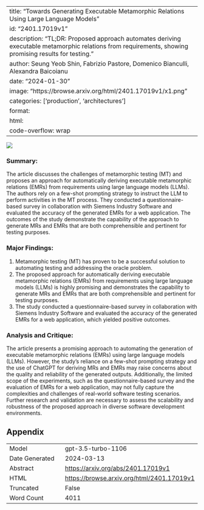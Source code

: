 
---
title: "Towards Generating Executable Metamorphic Relations Using Large Language Models"
id: "2401.17019v1"
description: "TL;DR: Proposed approach automates deriving executable metamorphic relations from requirements, showing promising results for testing."
author: Seung Yeob Shin, Fabrizio Pastore, Domenico Bianculli, Alexandra Baicoianu
date: "2024-01-30"
image: "https://browse.arxiv.org/html/2401.17019v1/x1.png"
categories: ['production', 'architectures']
format:
  html:
    code-overflow: wrap
---

![](https://browse.arxiv.org/html/2401.17019v1/x1.png)

### Summary:
The article discusses the challenges of metamorphic testing (MT) and proposes an approach for automatically deriving executable metamorphic relations (EMRs) from requirements using large language models (LLMs). The authors rely on a few-shot prompting strategy to instruct the LLM to perform activities in the MT process. They conducted a questionnaire-based survey in collaboration with Siemens Industry Software and evaluated the accuracy of the generated EMRs for a web application. The outcomes of the study demonstrate the capability of the approach to generate MRs and EMRs that are both comprehensible and pertinent for testing purposes.

### Major Findings:
1. Metamorphic testing (MT) has proven to be a successful solution to automating testing and addressing the oracle problem.
2. The proposed approach for automatically deriving executable metamorphic relations (EMRs) from requirements using large language models (LLMs) is highly promising and demonstrates the capability to generate MRs and EMRs that are both comprehensible and pertinent for testing purposes.
3. The study conducted a questionnaire-based survey in collaboration with Siemens Industry Software and evaluated the accuracy of the generated EMRs for a web application, which yielded positive outcomes.

### Analysis and Critique:
The article presents a promising approach to automating the generation of executable metamorphic relations (EMRs) using large language models (LLMs). However, the study's reliance on a few-shot prompting strategy and the use of ChatGPT for deriving MRs and EMRs may raise concerns about the quality and reliability of the generated outputs. Additionally, the limited scope of the experiments, such as the questionnaire-based survey and the evaluation of EMRs for a web application, may not fully capture the complexities and challenges of real-world software testing scenarios. Further research and validation are necessary to assess the scalability and robustness of the proposed approach in diverse software development environments.

## Appendix

|          |          |
|----------|----------|
| Model     | gpt-3.5-turbo-1106       |
| Date Generated     | 2024-03-13       |
| Abstract | [https://arxiv.org/abs/2401.17019v1](https://arxiv.org/abs/2401.17019v1)        |
| HTML     | [https://browse.arxiv.org/html/2401.17019v1](https://browse.arxiv.org/html/2401.17019v1)       |
| Truncated       | False       |
| Word Count       | 4011       |